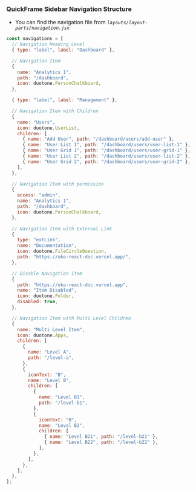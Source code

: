 ### QuickFrame Sidebar Navigation Structure

- You can find the navigation file from _`layouts/layout-parts/navigation.jsx`_

```js navigation.jsx
const navigations = [
  // Navigation Heading Level
  { type: "label", label: "Dashboard" },

  // Navigation Item
  {
    name: "Analytics 1",
    path: "/dashboard",
    icon: duotone.PersonChalkboard,
  },

  { type: "label", label: "Management" },

  // Navigation Item with Children
  {
    name: "Users",
    icon: duotone.UserList,
    children: [
      { name: "Add User", path: "/dashboard/users/add-user" },
      { name: "User List 1", path: "/dashboard/users/user-list-1" },
      { name: "User Grid 1", path: "/dashboard/users/user-grid-1" },
      { name: "User List 2", path: "/dashboard/users/user-list-2" },
      { name: "User Grid 2", path: "/dashboard/users/user-grid-2" },
    ],
  },

  // Navigation Item with permission
  {
    access: "admin",
    name: "Analytics 1",
    path: "/dashboard",
    icon: duotone.PersonChalkboard,
  },

  // Navigation Item with External Link
  {
    type: "extLink",
    name: "Documentation",
    icon: duotone.FileCircleQuestion,
    path: "https://uko-react-doc.vercel.app/",
  },

  // Disable Navigation Item
  {
    path: "https://uko-react-doc.vercel.app",
    name: "Item Disabled",
    icon: duotone.Folder,
    disabled: true,
  },

  // Navigation Item with Multi Level Children
  {
    name: "Multi Level Item",
    icon: duotone.Apps,
    children: [
      {
        name: "Level A",
        path: "/level-a",
      },
      {
        iconText: "B",
        name: "Level B",
        children: [
          {
            name: "Level B1",
            path: "/level-b1",
          },
          {
            iconText: "B",
            name: "Level B2",
            children: [
              { name: "Level B21", path: "/level-b21" },
              { name: "Level B22", path: "/level-b22" },
            ],
          },
        ],
      },
    ],
  },
];
```
